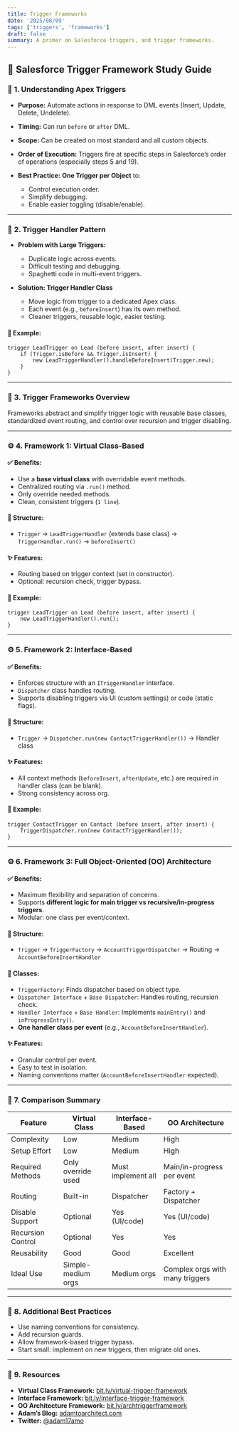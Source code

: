 ```yaml
---
title: Trigger Frameworks
date: '2025/08/09'
tags: ['triggers', 'frameworks']
draft: false
summary: A primer on Salesforce triggers, and trigger frameworks.
---
```


## 🧠 **Salesforce Trigger Framework Study Guide**

### 📌 **1. Understanding Apex Triggers**

* **Purpose:** Automate actions in response to DML events (Insert, Update, Delete, Undelete).
* **Timing:** Can run `before` or `after` DML.
* **Scope:** Can be created on most standard and all custom objects.
* **Order of Execution:** Triggers fire at specific steps in Salesforce’s order of operations (especially steps 5 and 19).
* **Best Practice:** **One Trigger per Object** to:

  * Control execution order.
  * Simplify debugging.
  * Enable easier toggling (disable/enable).

---

### 📌 **2. Trigger Handler Pattern**

* **Problem with Large Triggers:**

  * Duplicate logic across events.
  * Difficult testing and debugging.
  * Spaghetti code in multi-event triggers.
* **Solution: Trigger Handler Class**

  * Move logic from trigger to a dedicated Apex class.
  * Each event (e.g., `beforeInsert`) has its own method.
  * Cleaner triggers, reusable logic, easier testing.

#### 🧪 **Example:**

```apex
trigger LeadTrigger on Lead (before insert, after insert) {
    if (Trigger.isBefore && Trigger.isInsert) {
        new LeadTriggerHandler().handleBeforeInsert(Trigger.new);
    }
}
```

---

### 📌 **3. Trigger Frameworks Overview**

Frameworks abstract and simplify trigger logic with reusable base classes, standardized event routing, and control over recursion and trigger disabling.

---

### ⚙️ **4. Framework 1: Virtual Class-Based**

#### ✅ Benefits:

* Use a **base virtual class** with overridable event methods.
* Centralized routing via `.run()` method.
* Only override needed methods.
* Clean, consistent triggers (`1 line`).

#### 🧱 Structure:

* `Trigger` → `LeadTriggerHandler` (extends base class) → `TriggerHandler.run()` → `beforeInsert()`

#### ✨ Features:

* Routing based on trigger context (set in constructor).
* Optional: recursion check, trigger bypass.

#### 🔁 Example:

```apex
trigger LeadTrigger on Lead (before insert, after insert) {
    new LeadTriggerHandler().run();
}
```

---

### ⚙️ **5. Framework 2: Interface-Based**

#### ✅ Benefits:

* Enforces structure with an `ITriggerHandler` interface.
* `Dispatcher` class handles routing.
* Supports disabling triggers via UI (custom settings) or code (static flags).

#### 🧱 Structure:

* `Trigger` → `Dispatcher.run(new ContactTriggerHandler())` → Handler class

#### ✨ Features:

* All context methods (`beforeInsert`, `afterUpdate`, etc.) are required in handler class (can be blank).
* Strong consistency across org.

#### 🔁 Example:

```apex
trigger ContactTrigger on Contact (before insert, after insert) {
    TriggerDispatcher.run(new ContactTriggerHandler());
}
```

---

### ⚙️ **6. Framework 3: Full Object-Oriented (OO) Architecture**

#### ✅ Benefits:

* Maximum flexibility and separation of concerns.
* Supports **different logic for main trigger vs recursive/in-progress triggers**.
* Modular: one class per event/context.

#### 🧱 Structure:

* `Trigger` → `TriggerFactory` → `AccountTriggerDispatcher` → Routing → `AccountBeforeInsertHandler`

#### 🧩 Classes:

* `TriggerFactory`: Finds dispatcher based on object type.
* `Dispatcher Interface` + `Base Dispatcher`: Handles routing, recursion check.
* `Handler Interface` + `Base Handler`: Implements `mainEntry()` and `inProgressEntry()`.
* **One handler class per event** (e.g., `AccountBeforeInsertHandler`).

#### ✨ Features:

* Granular control per event.
* Easy to test in isolation.
* Naming conventions matter (`AccountBeforeInsertHandler` expected).

---

### 🔄 **7. Comparison Summary**

| Feature           | Virtual Class      | Interface-Based    | OO Architecture                 |
| ----------------- | ------------------ | ------------------ | ------------------------------- |
| Complexity        | Low                | Medium             | High                            |
| Setup Effort      | Low                | Medium             | High                            |
| Required Methods  | Only override used | Must implement all | Main/in-progress per event      |
| Routing           | Built-in           | Dispatcher         | Factory + Dispatcher            |
| Disable Support   | Optional           | Yes (UI/code)      | Yes (UI/code)                   |
| Recursion Control | Optional           | Yes                | Yes                             |
| Reusability       | Good               | Good               | Excellent                       |
| Ideal Use         | Simple-medium orgs | Medium orgs        | Complex orgs with many triggers |

---

### 🧩 **8. Additional Best Practices**

* Use naming conventions for consistency.
* Add recursion guards.
* Allow framework-based trigger bypass.
* Start small: implement on new triggers, then migrate old ones.

---

### 🔗 **9. Resources**

* **Virtual Class Framework:** [bit.ly/virtual-trigger-framework](https://bit.ly/virtual-trigger-framework)
* **Interface Framework:** [bit.ly/interface-trigger-framework](https://bit.ly/interface-trigger-framework)
* **OO Architecture Framework:** [bit.ly/archtriggerframework](https://bit.ly/archtriggerframework)
* **Adam’s Blog:** [adamtoarchitect.com](https://adamtoarchitect.com)
* **Twitter:** [@adam17amo](https://twitter.com/adam17amo)